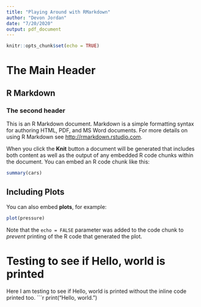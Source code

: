 ```yaml
---
title: "Playing Around with RMarkdown"
author: "Devon Jordan"
date: "7/20/2020"
output: pdf_document
---
```


```r
knitr::opts_chunk$set(echo = TRUE)
```
# The Main Header
## R Markdown
### The second header

This is an R Markdown document. Markdown is a simple formatting syntax for authoring HTML, PDF, and MS Word documents. For more details on using R Markdown see <http://rmarkdown.rstudio.com>.

When you click the **Knit** button a document will be generated that includes both content as well as the output of any embedded R code chunks within the document. You can embed an R code chunk like this:

```r
summary(cars)
```

## Including Plots

You can also embed **plots**, for example:

```r
plot(pressure)
```

Note that the `echo = FALSE` parameter was added to the code chunk to *prevent* printing of the R code that generated the plot.

# Testing to see if Hello, world is printed

Here I am testing to see if Hello, world is printed without the inline code printed too.
```r
print("Hello, world.")
